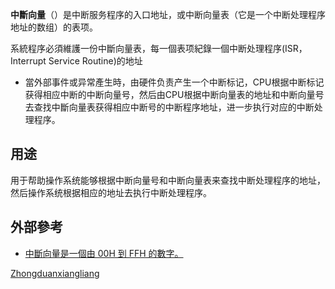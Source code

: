 {{多個問題|
{{disputed|time=2019-07-08T13:48:39+00:00}}
{{unreferenced|time=2019-07-08T13:48:39+00:00}}
{{cleanup-jargon|time=2012-08-08T21:54:23+00:00}}
}}
{{noteTA
|G1 = IT
|1 = zh-cn:中断向量; zh-tw:中斷向量;
}}
'''中斷向量'''（{{lang|en|Interrupt vector}}）是中断服务程序的入口地址，或中断向量表（它是一个中断处理程序地址的数组）的表项。

系統程序必須維護一份中斷向量表，每一個表项紀錄一個中断处理程序(ISR，Interrupt Service Routine)的地址
 
* 當外部事件或异常產生時，由硬件负责产生一个中断标记，CPU根据中断标记获得相应中断的中断向量号，然后由CPU根据中断向量表的地址和中断向量号去查找中斷向量表获得相应中断号的中断程序地址，进一步执行对应的中断处理程序。

==用途==
用于帮助操作系统能够根据中断向量号和中断向量表来查找中断处理程序的地址，然后操作系统根据相应的地址去执行中断处理程序。

== 外部參考 ==
* [http://www.csie.ntu.edu.tw/~wcchen/asm98/asm/proj/b85506061/chap4/overview.html 中斷向量是一個由 00H 到 FFH 的數字。]{{Wayback|url=http://www.csie.ntu.edu.tw/~wcchen/asm98/asm/proj/b85506061/chap4/overview.html |date=20071208111559 }}


[[Category:计算机编程|Zhongduanxiangliang]]
